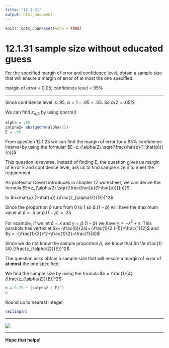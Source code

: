 ```yaml
---
title: "12.1.31"
output: html_document
---
```


```r
knitr::opts_chunk$set(echo = TRUE)
```

# 12.1.31 sample size without educated guess{-}

For the specified margin of error and confidence​ level, obtain a sample size that will ensure a margin of error of at most the one specified.

margin of error = 0.05​; confidence level = 95%
<br/>
<hr/>
Since confidence level is .95, $\alpha = 1 - .95 = .05$. So $\alpha/2=.05/2$

We can find $z_{\alpha/2}$ by using qnorm()
```r
alpha = .05
zalpha2= abs(qnorm(alpha/2))
E = .05
```
From question 12.1.25 we can find the margin of error for a​ 95% confidence interval by using the formular $E=z_{\alpha/2}.\sqrt{\frac{\hat{p}(1-\hat{p})}{n}}$

This question is reverse, instead of finding E, the question gives us margin of error E and confidence level, ask us to find sample size n to meet the requirement. 

As professor Covert introduces in chapter 12 worksheet, we can derive the formula $E=z_{\alpha/2}.\sqrt{\frac{\hat{p}(1-\hat{p})}{n}}$ 

to $n=\hat{p}.(1-\hat{p}).(\frac{z_{\alpha/2}}{E})^2$

Since the proportion $\hat{p}$ runs from 0 to 1 so $\hat{p}.(1-\hat{p})$ will have the maximum value at $\hat{p}=.5$ or $\hat{p}.(1-\hat{p}) =.25$ 

For example, if we let $\hat{p} = x$ and $y= \hat{p}.(1-\hat{p})$ we have $y = -x^2 + x$. This parabola has vertex at $x=-\frac{b}{2a}=-\frac{1}{2.(-1)}=\frac{1}{2}$ and $y = -(\frac{1}{2})^2+\frac{1}{2}=\frac{1}{4}$

Since we do not know the sample proportion $\hat{p}$, we know that $n \le \frac{1}{4}.(\frac{z_{\alpha/2}}{E})^2$

The question asks obtain a sample size that will ensure a margin of error of **at most** the one specified.

We find the sample size by using the formula $n = \frac{1}{4}.(\frac{z_{\alpha/2}}{E})^2$

```r
n = 0.25 * (zalpha2 / E)^2
n
```
Round up to nearest integer
```r
ceiling(n)
```
<hr/>
![](https://raw.githubusercontent.com/sileaderwt/MTH1320-UMSL/main/Image%2BData/12.1.31%20sample%20size%20without%20educated%20guess/12.1.31.png)
<hr/>
**Hope that helps!**